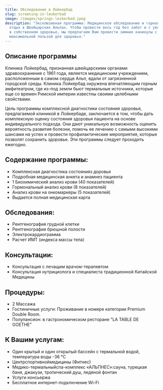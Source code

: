 ```yaml
---
title: Обследование в Лойкербад
slug: screening-in-leukerbad
image: /images/springs-leikerbad.jpeg
description: "Эксклюзивная программа: Медицинское обследование и горнолыжный
  отдых в Швейцарских Альпах. Чтобы провести весь год без забот и с уверенностью
  в собственном здоровье, мы предлагаем Вам провести зимние каникулы с
  максимальной пользой для здоровья."
---
```

## Описание программы

Клиника Лойкербад, признанная швейцарскими органами здравоохранения с 1961 года, является медицинским учреждением, расположенным в самом сердце Альп, вдали от загрязненной городской среды. Клиника Лойкербад окружена впечатляющим горным амфитеатром, где из-под земли бьют термальные источники, которые еще со времен Римской империи известны своими целебными свойствами.

Цель программы комплексной диагностики состояния здоровья, предлагаемой клиникой в Лойкербаде, заключается в том, чтобы дать комплексную оценку состояния здоровья пациента на основе индивидуального подхода. Они дают уникальную возможность оценить вероятность развития болезни, помочь ее лечению с самыми высокими шансами на успех и провести профилактические мероприятия, которые позволят сохранить здоровье. Эти программы следует проходить ежегодно.

## Содержание программы:

* Комплексная диагностика состоянияз доровья
* Подробная медицинская анкета и анамнез пациента
* 1 Биохимический анализ крови (40 показателей)
* Гормональный анализ крови (8 показателей)
* Анализ крови на онкомаркеры (5 показателей)
* Выдается полная медицинская карта

## Обследования:

* Рентгенография грудной клетки
* Рентгенография брюшной полости
* Электрокардиограмма
* Расчет ИМТ (индекса массы тела)

## Консультации:

* Консультация с лечащим врачом-терапевтом
* Консультация нутрициолога и специалиста традиционной Китайской Медицины

## Процедуры:

* 2 Массажа
* Гостиничные услуги: Проживание в номере категории Premium Double Room.
* Полупансион: в гастрономическом ресторане "LA TABLE DE GOETHE"

## К Вашим услугам:

* Один крытый и один открытый бассейн с термальной водой, температура воды -36 °C
* Центрспортивноймедицины (Фитнес)
* Медико-термальныйспа-комплекс «АЛЬПНЕС»:cауна, турецкая баня, джакузи, тропический душ, ледяной фонтан
* Услуги консьержа
* Бесплатное интернет-подключение Wi-Fi